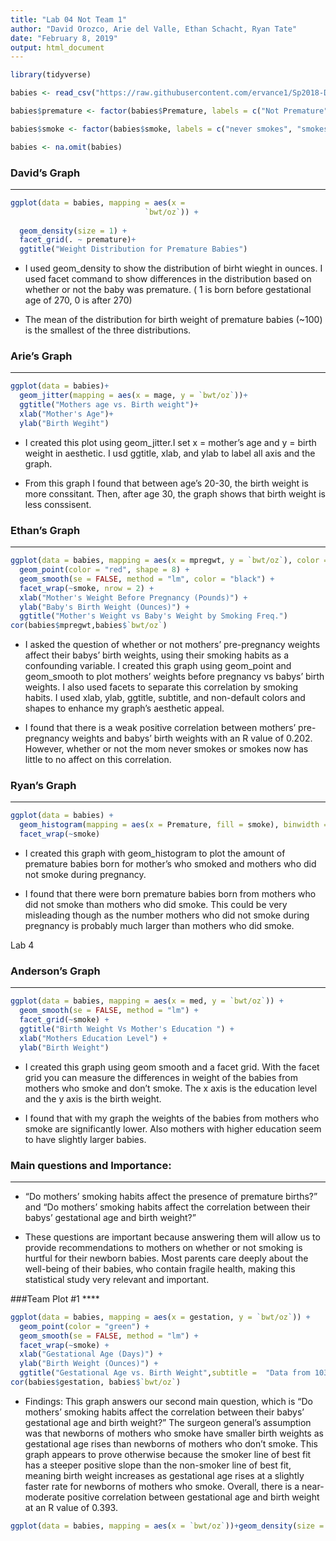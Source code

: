 ---
title: "Lab 04 Not Team 1"
author: "David Orozco, Arie del Valle, Ethan Schacht, Ryan Tate"
date: "February 8, 2019"
output: html_document
---

```{r , include =FALSE}
library(tidyverse)

babies <- read_csv("https://raw.githubusercontent.com/ervance1/Sp2018-Data-Science-repo/master/babies2a.dat")

babies$premature <- factor(babies$Premature, labels = c("Not Premature", "Premature"))

babies$smoke <- factor(babies$smoke, labels = c("never smokes", "smokes now"))

babies <- na.omit(babies)
```

### David's Graph
****
```{r, echo=FALSE}

ggplot(data = babies, mapping = aes(x =
                              `bwt/oz`)) +
  
  geom_density(size = 1) +
  facet_grid(. ~ premature)+
  ggtitle("Weight Distribution for Premature Babies")

```

* I used geom_density to show the distribution of birht wieght in ounces. I used facet command to show differences in the distribution based on whether or not the baby was premature. ( 1 is born before gestational age of 270, 0 is after 270)

* The mean of the distribution for birth weight of premature babies (~100) is the smallest of the three distributions. 

### Arie's Graph
****
```{r, echo=FALSE, error=FALSE, warning=FALSE}
ggplot(data = babies)+
  geom_jitter(mapping = aes(x = mage, y = `bwt/oz`))+
  ggtitle("Mothers age vs. Birth weight")+
  xlab("Mother's Age")+
  ylab("Birth Wegiht")

```

* I created this plot using geom_jitter.I set x = mother's age and y = birth weight in aesthetic. I usd ggtitle, xlab, and ylab to label all axis and the graph.

* From this graph I found that between age's 20-30, the birth weight is more conssitant. Then, after age 30, the graph shows that birth weight is less conssisent.

### Ethan's Graph
****

```{r, echo=FALSE, error=FALSE, warning=FALSE}
ggplot(data = babies, mapping = aes(x = mpregwt, y = `bwt/oz`), color = "green") +
  geom_point(color = "red", shape = 8) +
  geom_smooth(se = FALSE, method = "lm", color = "black") +
  facet_wrap(~smoke, nrow = 2) +
  xlab("Mother's Weight Before Pregnancy (Pounds)") +
  ylab("Baby's Birth Weight (Ounces)") +
  ggtitle("Mother's Weight vs Baby's Weight by Smoking Freq.")
cor(babies$mpregwt,babies$`bwt/oz`)
```

* I asked the question of whether or not mothers' pre-pregnancy weights affect their babys' birth weights, using their smoking habits as a confounding variable.  I created this graph using geom_point and geom_smooth to plot mothers' weights before pregnancy vs babys' birth weights.  I also used facets to separate this correlation by smoking habits.  I used xlab, ylab, ggtitle, subtitle, and non-default colors and shapes to enhance my graph's aesthetic appeal.

* I found that there is a weak positive correlation between mothers' pre-pregnancy weights and babys' birth weights with an R value of 0.202.  However, whether or not the mom never smokes or smokes now has little to no affect on this correlation.

### Ryan's Graph
****

```{r, echo=FALSE, error=FALSE, warning=FALSE}
ggplot(data = babies) +
  geom_histogram(mapping = aes(x = Premature, fill = smoke), binwidth = 0.5) +
  facet_wrap(~smoke)
```

  * I created this graph with geom_histogram to plot the amount of premature babies born for mother's who smoked and mothers who did not smoke during pregnancy.

  * I found that there were born premature babies born from mothers who did not smoke than mothers who did smoke. This could be very misleading though as the number mothers who did not smoke during pregnancy is probably much larger than mothers who did smoke.
  
Lab 4

### Anderson's Graph
****

```{r, echo=FALSE, error=FALSE, warning=FALSE}
ggplot(data = babies, mapping = aes(x = med, y = `bwt/oz`)) +
  geom_smooth(se = FALSE, method = "lm") +
  facet_grid(~smoke) +
  ggtitle("Birth Weight Vs Mother's Education ") +
  xlab("Mothers Education Level") +
  ylab("Birth Weight")
```

* I created this graph using geom smooth and a facet grid. With the facet grid you can measure the differences in weight of the babies from mothers who smoke and don't smoke. The x axis is the education level and the y axis is the birth weight. 

* I found that with my graph the weights of the babies from mothers who smoke are significantly lower. Also mothers with higher education seem to have slightly larger babies.

### Main questions and Importance: 
****

* "Do mothers' smoking habits affect the presence of premature births?" and "Do mothers' smoking habits affect the correlation between their babys' gestational age and birth weight?"

* These questions are important because answering them will allow us to provide recommendations to mothers on whether or not smoking is hurtful for their newborn babies.  Most parents care deeply about the well-being of their babies, who contain fragile health, making this statistical study very relevant and important. 

###Team Plot #1
****

```{r, echo=FALSE, error=FALSE, warning=FALSE}
ggplot(data = babies, mapping = aes(x = gestation, y = `bwt/oz`)) +
  geom_point(color = "green") +
  geom_smooth(se = FALSE, method = "lm") +
  facet_wrap(~smoke) +
  xlab("Gestational Age (Days)") +
  ylab("Birth Weight (Ounces)") +
  ggtitle("Gestational Age vs. Birth Weight",subtitle =  "Data from 1038 Babies")
cor(babies$gestation, babies$`bwt/oz`)
```

* Findings: This graph answers our second main question, which is "Do mothers' smoking habits affect the correlation between their babys' gestational age and birth weight?" The surgeon general's assumption was that newborns of mothers who smoke have smaller birth weights as gestational age rises than newborns of mothers who don't smoke.  This graph appears to prove otherwise because the smoker line of best fit has a steeper positive slope than the non-smoker line of best fit, meaning birth weight increases as gestational age rises at a slightly faster rate for newborns of mothers who smoke.  Overall, there is a near- moderate positive correlation between gestational age and birth weight at an R value of 0.393.

```{r, echo=FALSE, error=FALSE, warning=FALSE}

ggplot(data = babies, mapping = aes(x = `bwt/oz`))+geom_density(size = .8, color = "blue") + facet_grid(smoke~premature)
```